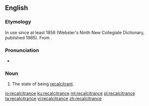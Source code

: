 ==English==
===Etymology===
In use since at least 1856 (Webster's Ninth New Collegiate Dictionary, published 1985). From {{etyl|fr|en}} {{term|récalcitrance|lang=fr}}.

===Pronunciation===
* {{IPA|/ɹɪ.ˈkæl.sɪ.ˌtɹəns/|lang=en}}

===Noun===
{{en-noun|~}}
# The state of being [[recalcitrant]].

[[io:recalcitrance]]
[[ku:recalcitrance]]
[[ml:recalcitrance]]
[[pl:recalcitrance]]
[[ta:recalcitrance]]
[[vi:recalcitrance]]
[[zh:recalcitrance]]